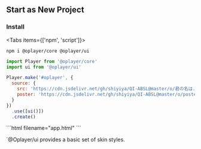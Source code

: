 
## Start as New Project

### Install

<Tabs items={['npm', 'script']}>
  <Tab>
```shell
npm i @oplayer/core @oplayer/ui
```

```js filename="app.js"
import Player from '@oplayer/core'
import ui from '@oplayer/ui'

Player.make('#oplayer', {
  source: {
    src: 'https://cdn.jsdelivr.net/gh/shiyiya/QI-ABSL@master/o/君の名は.mp4',
    poster: 'https://cdn.jsdelivr.net/gh/shiyiya/QI-ABSL@master/o/poster.png'
  }
})
  .use([ui()])
  .create()
```

  </Tab>

  <Tab>
```html filename="app.html"
<script src="https://cdn.jsdelivr.net/npm/@oplayer/core@latest/dist/index.ui.js"></script>
<script>
  OPlayer.make('#oplayer', {
    source: {
      src: 'https://cdn.jsdelivr.net/gh/shiyiya/QI-ABSL@master/o/君の名は.mp4',
      poster: 'https://cdn.jsdelivr.net/gh/shiyiya/QI-ABSL@master/o/poster.png'
    }
  })
    .use([OPlayer.ui()])
    .create()
</script>
```

</Tab>
</Tabs>

<Callout>`@Oplayer/ui provides a basic set of skin styles.</Callout>
